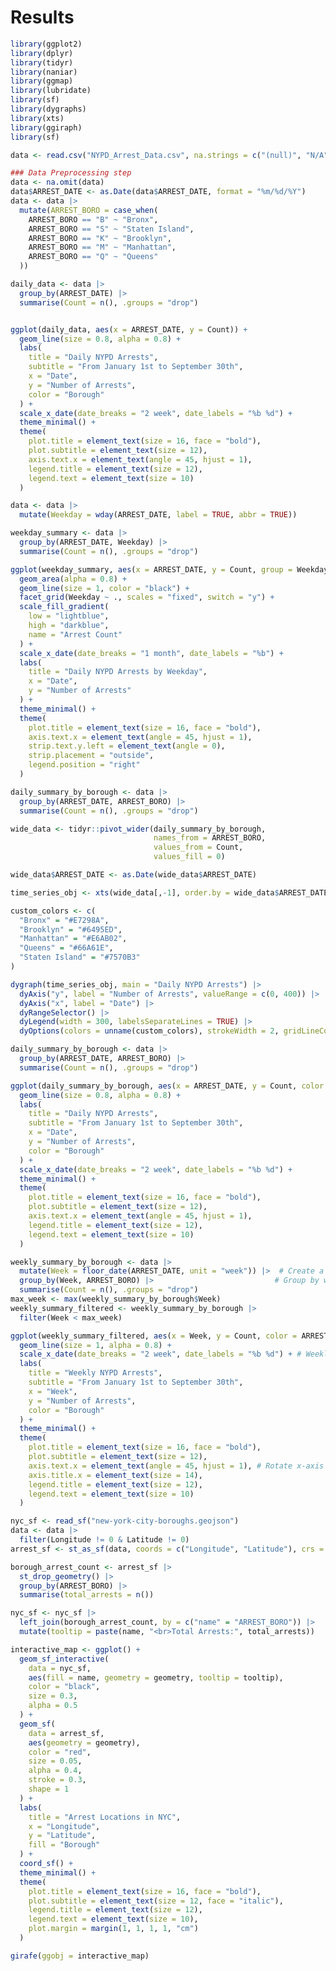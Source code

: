# Results
```r
library(ggplot2)
library(dplyr)
library(tidyr)
library(naniar)
library(ggmap)
library(lubridate)
library(sf)
library(dygraphs)
library(xts)
library(ggiraph)
library(sf)

```

```r
data <- read.csv("NYPD_Arrest_Data.csv", na.strings = c("(null)", "N/A"))
```


```r
### Data Preprocessing step
data <- na.omit(data)
data$ARREST_DATE <- as.Date(data$ARREST_DATE, format = "%m/%d/%Y")
data <- data |>
  mutate(ARREST_BORO = case_when(
    ARREST_BORO == "B" ~ "Bronx",
    ARREST_BORO == "S" ~ "Staten Island",
    ARREST_BORO == "K" ~ "Brooklyn",
    ARREST_BORO == "M" ~ "Manhattan",
    ARREST_BORO == "Q" ~ "Queens"
  )) 

```

```r
daily_data <- data |>
  group_by(ARREST_DATE) |>
  summarise(Count = n(), .groups = "drop")


ggplot(daily_data, aes(x = ARREST_DATE, y = Count)) +
  geom_line(size = 0.8, alpha = 0.8) +
  labs(
    title = "Daily NYPD Arrests",
    subtitle = "From January 1st to September 30th",
    x = "Date",
    y = "Number of Arrests",
    color = "Borough"
  ) +
  scale_x_date(date_breaks = "2 week", date_labels = "%b %d") +
  theme_minimal() +
  theme(
    plot.title = element_text(size = 16, face = "bold"),
    plot.subtitle = element_text(size = 12),
    axis.text.x = element_text(angle = 45, hjust = 1),
    legend.title = element_text(size = 12),
    legend.text = element_text(size = 10)
  )
```

```r
data <- data |>
  mutate(Weekday = wday(ARREST_DATE, label = TRUE, abbr = TRUE))  

weekday_summary <- data |>
  group_by(ARREST_DATE, Weekday) |>
  summarise(Count = n(), .groups = "drop")  

ggplot(weekday_summary, aes(x = ARREST_DATE, y = Count, group = Weekday, fill = Count)) +
  geom_area(alpha = 0.8) +  
  geom_line(size = 1, color = "black") +  
  facet_grid(Weekday ~ ., scales = "fixed", switch = "y") +  
  scale_fill_gradient(
    low = "lightblue",  
    high = "darkblue",  
    name = "Arrest Count"  
  ) +
  scale_x_date(date_breaks = "1 month", date_labels = "%b") +
  labs(
    title = "Daily NYPD Arrests by Weekday",
    x = "Date",
    y = "Number of Arrests"
  ) +
  theme_minimal() +
  theme(
    plot.title = element_text(size = 16, face = "bold"),
    axis.text.x = element_text(angle = 45, hjust = 1), 
    strip.text.y.left = element_text(angle = 0),      
    strip.placement = "outside",                     
    legend.position = "right"                    
  )
```


```r
daily_summary_by_borough <- data |>
  group_by(ARREST_DATE, ARREST_BORO) |>
  summarise(Count = n(), .groups = "drop")

wide_data <- tidyr::pivot_wider(daily_summary_by_borough, 
                                names_from = ARREST_BORO, 
                                values_from = Count, 
                                values_fill = 0)

wide_data$ARREST_DATE <- as.Date(wide_data$ARREST_DATE)

time_series_obj <- xts(wide_data[,-1], order.by = wide_data$ARREST_DATE)

custom_colors <- c(
  "Bronx" = "#E7298A",    
  "Brooklyn" = "#6495ED", 
  "Manhattan" = "#E6AB02",
  "Queens" = "#66A61E",   
  "Staten Island" = "#7570B3" 
)

dygraph(time_series_obj, main = "Daily NYPD Arrests") |>
  dyAxis("y", label = "Number of Arrests", valueRange = c(0, 400)) |>
  dyAxis("x", label = "Date") |>
  dyRangeSelector() |>
  dyLegend(width = 300, labelsSeparateLines = TRUE) |>
  dyOptions(colors = unname(custom_colors), strokeWidth = 2, gridLineColor = "#DDDDDD") 

```

```r
daily_summary_by_borough <- data |>
  group_by(ARREST_DATE, ARREST_BORO) |>
  summarise(Count = n(), .groups = "drop")

ggplot(daily_summary_by_borough, aes(x = ARREST_DATE, y = Count, color = ARREST_BORO)) +
  geom_line(size = 0.8, alpha = 0.8) +
  labs(
    title = "Daily NYPD Arrests",
    subtitle = "From January 1st to September 30th",
    x = "Date",
    y = "Number of Arrests",
    color = "Borough"
  ) +
  scale_x_date(date_breaks = "2 week", date_labels = "%b %d") +
  theme_minimal() +
  theme(
    plot.title = element_text(size = 16, face = "bold"),
    plot.subtitle = element_text(size = 12),
    axis.text.x = element_text(angle = 45, hjust = 1),
    legend.title = element_text(size = 12),
    legend.text = element_text(size = 10)
  )
```

```r
weekly_summary_by_borough <- data |>
  mutate(Week = floor_date(ARREST_DATE, unit = "week")) |>  # Create a 'Week' column
  group_by(Week, ARREST_BORO) |>                           # Group by week and borough
  summarise(Count = n(), .groups = "drop") 
max_week <- max(weekly_summary_by_borough$Week)
weekly_summary_filtered <- weekly_summary_by_borough |>
  filter(Week < max_week)

ggplot(weekly_summary_filtered, aes(x = Week, y = Count, color = ARREST_BORO)) +
  geom_line(size = 1, alpha = 0.8) +
  scale_x_date(date_breaks = "2 week", date_labels = "%b %d") + # Weekly x-axis labels
  labs(
    title = "Weekly NYPD Arrests",
    subtitle = "From January 1st to September 30th",
    x = "Week",
    y = "Number of Arrests",
    color = "Borough"
  ) +
  theme_minimal() +
  theme(
    plot.title = element_text(size = 16, face = "bold"),
    plot.subtitle = element_text(size = 12),
    axis.text.x = element_text(angle = 45, hjust = 1), # Rotate x-axis labels
    axis.title.x = element_text(size = 14),
    legend.title = element_text(size = 12),
    legend.text = element_text(size = 10)
  )
```


```r
nyc_sf <- read_sf("new-york-city-boroughs.geojson")
data <- data |>
  filter(Longitude != 0 & Latitude != 0)
arrest_sf <- st_as_sf(data, coords = c("Longitude", "Latitude"), crs = 4326)

borough_arrest_count <- arrest_sf |>
  st_drop_geometry() |>
  group_by(ARREST_BORO) |>
  summarise(total_arrests = n())

nyc_sf <- nyc_sf |>
  left_join(borough_arrest_count, by = c("name" = "ARREST_BORO")) |>
  mutate(tooltip = paste(name, "<br>Total Arrests:", total_arrests))

interactive_map <- ggplot() +
  geom_sf_interactive(
    data = nyc_sf,
    aes(fill = name, geometry = geometry, tooltip = tooltip),
    color = "black",
    size = 0.3,
    alpha = 0.5
  ) +
  geom_sf(
    data = arrest_sf,
    aes(geometry = geometry),
    color = "red",
    size = 0.05,
    alpha = 0.4,
    stroke = 0.3,
    shape = 1
  ) +
  labs(
    title = "Arrest Locations in NYC",
    x = "Longitude",
    y = "Latitude",
    fill = "Borough"
  ) +
  coord_sf() +
  theme_minimal() +
  theme(
    plot.title = element_text(size = 16, face = "bold"),
    plot.subtitle = element_text(size = 12, face = "italic"),
    legend.title = element_text(size = 12),
    legend.text = element_text(size = 10),
    plot.margin = margin(1, 1, 1, 1, "cm")
  )

girafe(ggobj = interactive_map)

```






